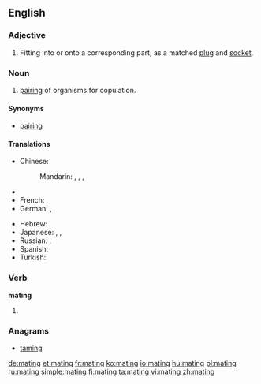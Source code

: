 ==English==

{{wikipedia}}

===Adjective===
{{en-adj|-}}

# Fitting into or onto a corresponding part, as a matched [[plug]] and [[socket]].

===Noun===
{{en-noun}}

# {{zoology|lang=en}} [[pairing]] of organisms for copulation.

====Synonyms====
* [[pairing]]

====Translations====
{{trans-top|pairing of organisms for copulation}}
* Chinese:
*: Mandarin: {{t|cmn|交尾|tr=jiāowěi|sc=Hani}}, {{t|cmn|交配|tr=jiāopèi|sc=Hani}}, {{qualifier|domestic animals}} {{t|cmn|配種|sc=Hani}}, {{t|cmn|配种|tr=pèizhǒng|sc=Hani}}
* {{trreq|Finnish}}
* French: {{t|fr|accouplement|m}}
* German: {{t-|de|Paarung|f}}, {{t-|de|Begattung|f}}
{{trans-mid}}
* Hebrew: {{t|he|הזדווגות|f|tr=hizdavgut|sc=Hebr}}
* Japanese: {{t|ja|交尾|tr=こうび, kōbi|sc=Jpan}}, {{t|ja|交接|tr=こうせつ, kōsetsu|sc=Jpan}}, {{t|ja|交配|tr=こうはい, kōhai|sc=Jpan}}
* Russian: {{t|ru|спаривание|n|tr=spárivanije|sc=Cyrl}}, {{t|ru|случка|f|tr=slúčka|sc=Cyrl}}
* Spanish: {{t+|es|apareamiento|m}}
* Turkish: {{t|tr|çiftleşme}}
{{trans-bottom}}

===Verb===
'''mating'''

# {{present participle of|mate}}

===Anagrams===
* [[taming#English|taming]]

[[de:mating]]
[[et:mating]]
[[fr:mating]]
[[ko:mating]]
[[io:mating]]
[[hu:mating]]
[[pl:mating]]
[[ru:mating]]
[[simple:mating]]
[[fi:mating]]
[[ta:mating]]
[[vi:mating]]
[[zh:mating]]
